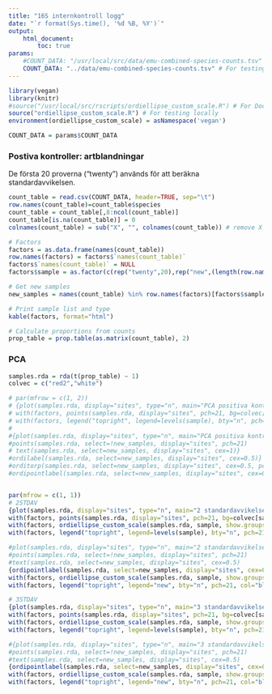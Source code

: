 ```yaml
---
title: "16S internkontroll logg"
date: "`r format(Sys.time(), '%d %B, %Y')`"
output:
    html_document:
        toc: true
params:
    #COUNT_DATA: "/usr/local/src/data/emu-combined-species-counts.tsv" # For Docker
    COUNT_DATA: "../data/emu-combined-species-counts.tsv" # For testing locally
---
```


<style>
   tbody tr:nth-child(odd){
    background-color: #F7FBFF;
  }
</style>

```r
library(vegan)
library(knitr)
#source("/usr/local/src/rscripts/ordiellipse_custom_scale.R") # For Docker
source("ordiellipse_custom_scale.R") # For testing locally
environment(ordiellipse_custom_scale) = asNamespace('vegan')
```

```r
COUNT_DATA = params$COUNT_DATA
```

### Postiva kontroller: artblandningar
De första 20 proverna ("twenty") används för att beräkna standardavvikelsen.

```r
count_table = read.csv(COUNT_DATA, header=TRUE, sep="\t")
row.names(count_table)=count_table$species
count_table = count_table[,8:ncol(count_table)]
count_table[is.na(count_table)] = 0
colnames(count_table) = sub("X", "", colnames(count_table)) # remove X

# Factors
factors = as.data.frame(names(count_table))
row.names(factors) = factors$`names(count_table)`
factors$`names(count_table)` = NULL
factors$sample = as.factor(c(rep("twenty",20),rep("new",(length(row.names(factors))-20))))

# Get new samples
new_samples = names(count_table) %in% row.names(factors)[factors$sample=="new"]

# Print sample list and type
kable(factors, format="html")

# Calculate proportions from counts
prop_table = prop.table(as.matrix(count_table), 2)

```

### PCA
```r
samples.rda = rda(t(prop_table) ~ 1)
colvec = c("red2","white")

# par(mfrow = c(1, 2))
# {plot(samples.rda, display="sites", type="n", main="PCA positiva kontroller")
# with(factors, points(samples.rda, display="sites", pch=21, bg=colvec[sample]))
# with(factors, legend("topright", legend=levels(sample), bty="n", pch=21, col="black", pt.bg=colvec))}
# 
#{plot(samples.rda, display="sites", type="n", main="PCA positiva kontroller")
#points(samples.rda, select=!new_samples, display="sites", pch=21)
# text(samples.rda, select=new_samples, display="sites", cex=1)}
#ordilabel(samples.rda, select=new_samples, display="sites", cex=0.5)}
#orditorp(samples.rda, select=new_samples, display="sites", cex=0.5, pch=21, bg="red")}
#ordipointlabel(samples.rda, select=new_samples, display="sites", cex=0.5, pch=21, bg="red")}


par(mfrow = c(1, 1))
# 2STDAV
{plot(samples.rda, display="sites", type="n", main="2 standardavvikelser")
with(factors, points(samples.rda, display="sites", pch=21, bg=colvec[sample]))
with(factors, ordiellipse_custom_scale(samples.rda, sample, show.groups="twenty", kind="sd", scale.custom=2, draw="polygon", col="skyblue", border="blue"))
with(factors, legend("topright", legend=levels(sample), bty="n", pch=21, col="black", pt.bg=colvec))}

#plot(samples.rda, display="sites", type="n", main="2 standardavvikelser - bara nya prover")
#points(samples.rda, select=!new_samples, display="sites", pch=21)
#text(samples.rda, select=new_samples, display="sites", cex=0.5)
{ordipointlabel(samples.rda, select=new_samples, display="sites", cex=0.75, pch=21, bg="red")
with(factors, ordiellipse_custom_scale(samples.rda, sample, show.groups="twenty", kind="sd", scale.custom=2, draw="polygon", col="skyblue", border="blue"))
with(factors, legend("topright", legend="new", bty="n", pch=21, col="black", pt.bg="red"))}

# 3STDAV
{plot(samples.rda, display="sites", type="n", main="3 standardavvikelser")
with(factors, points(samples.rda, display="sites", pch=21, bg=colvec[sample]))
with(factors, ordiellipse_custom_scale(samples.rda, sample, show.groups="twenty", kind="sd", scale.custom=3, draw="polygon", col="skyblue", border="blue"))
with(factors, legend("topright", legend=levels(sample), bty="n", pch=21, col="black", pt.bg=colvec))}

#{plot(samples.rda, display="sites", type="n", main="3 standardavvikelser - bara nya prover")
#points(samples.rda, select=!new_samples, display="sites", pch=21)
#text(samples.rda, select=new_samples, display="sites", cex=0.5)
{ordipointlabel(samples.rda, select=new_samples, display="sites", cex=0.75, pch=21, bg="red")
with(factors, ordiellipse_custom_scale(samples.rda, sample, show.groups="twenty", kind="sd", scale.custom=3, draw="polygon", col="skyblue", border="blue"))
with(factors, legend("topright", legend="new", bty="n", pch=21, col="black", pt.bg="red"))}


```

